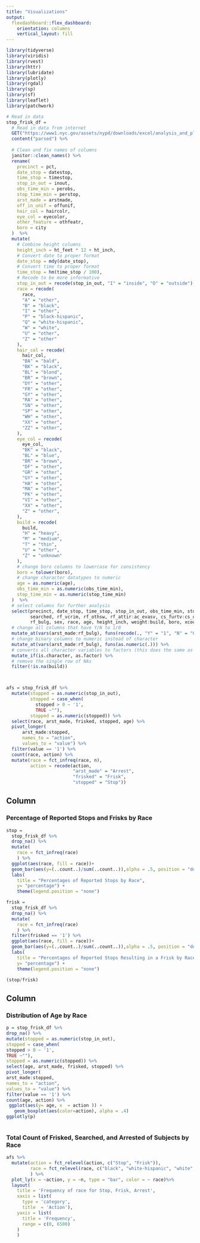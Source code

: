 ```yaml
---
title: "Visualizations"
output: 
  flexdashboard::flex_dashboard:
    orientation: columns
    vertical_layout: fill
---
```


```r
library(tidyverse)
library(viridis)
library(rvest)
library(httr)
library(lubridate)
library(plotly)
library(rgdal)
library(sp)
library(sf)
library(leaflet)
library(patchwork)
```

```r
# Read in data
stop_frisk_df = 
  # Read in data from internet
  GET("https://www1.nyc.gov/assets/nypd/downloads/excel/analysis_and_planning/stop-question-frisk/sqf-2016.csv") %>% 
  content("parsed") %>% 
  
  # Clean and fix names of columns
  janitor::clean_names() %>% 
  rename(
    precinct = pct,
    date_stop = datestop,
    time_stop = timestop,
    stop_in_out = inout,
    obs_time_min = perobs,
    stop_time_min = perstop,
    arst_made = arstmade,
    off_in_unif = offunif,
    hair_col = haircolr,
    eye_col = eyecolor,
    other_feature = othfeatr,
    boro = city
  )  %>% 
  mutate(
    # Combine height columns
    height_inch = ht_feet * 12 + ht_inch,
    # Convert date to proper format
    date_stop = mdy(date_stop),
    # Convert time to proper format
    time_stop = hm(time_stop / 100),
    # Recode to be more informative
    stop_in_out = recode(stop_in_out, "I" = "inside", "O" = "outside"),
    race = recode(
      race, 
      "A" = "other", 
      "B" = "black", 
      "I" = "other",
      "P" = "black-hispanic",
      "Q" = "white-hispanic",
      "W" = "white",
      "U" = "other",
      "Z" = "other"
    ),
    hair_col = recode(
      hair_col,
      "BA" = "bald",
      "BK" = "black",
      "BL" = "blond",
      "BR" = "brown",
      "DY" = "other",
      "FR" = "other",
      "GY" = "other",
      "RA" = "other",
      "SN" = "other",
      "SP" = "other",
      "WH" = "other",
      "XX" = "other",
      "ZZ" = "other",
    ),
    eye_col = recode(
      eye_col,
      "BK" = "black",
      "BL" = "blue",
      "BR" = "brown",
      "DF" = "other",
      "GR" = "other",
      "GY" = "other",
      "HA" = "other",
      "MA" = "other",
      "PK" = "other",
      "VI" = "other",
      "XX" = "other",
      "Z" = "other",      
    ),
    build = recode(
      build,
      "H" = "heavy",
      "M" = "medium",
      "T" = "thin",
      "U" = "other",
      "Z" = "unknown"
    ),
    # change boro columns to lowercase for consistency
    boro = tolower(boro),
    # change character datatypes to numeric
    age = as.numeric(age),
    obs_time_min = as.numeric(obs_time_min),
    stop_time_min = as.numeric(stop_time_min)
  )  %>% 
  # select columns for further analysis
  select(precinct, date_stop, time_stop, stop_in_out, obs_time_min, stop_time_min, arst_made, off_in_unif, frisked, 
         searched, rf_vcrim, rf_othsw, rf_attir:ac_evasv, cs_furtv:cs_other, rf_knowl, sb_hdobj:sb_admis, rf_furt, 
         rf_bulg, sex, race, age, height_inch, weight:build, boro, xcoord, ycoord) %>% 
  # change all columns that have Y/N to 1/0
  mutate_at(vars(arst_made:rf_bulg), funs(recode(., "Y" = "1", "N" = "0"))) %>% 
  # change binary columns to numeric instead of character
  mutate_at(vars(arst_made:rf_bulg), funs(as.numeric(.))) %>% 
  # converts all character variables to factors (this does the same as the for loop)
  mutate_if(is.character, as.factor) %>% 
  # remove the single row of NAs
  filter(!is.na(build))



afs = stop_frisk_df %>% 
  mutate(stopped = as.numeric(stop_in_out),
         stopped = case_when(
           stopped > 0 ~ '1',
           TRUE ~""),
         stopped = as.numeric(stopped)) %>% 
  select(race, arst_made, frisked, stopped, age) %>% 
  pivot_longer(
      arst_made:stopped,
      names_to = "action",
      values_to = "value") %>% 
  filter(value == '1') %>% 
  count(race, action) %>% 
  mutate(race = fct_infreq(race, n),
         action = recode(action,
                         "arst_made" = "Arrest",
                         "frisked" = "Frisk",
                         "stopped" = "Stop"))
```



Column {data-width=500}
-----------------------------------------------------------------------

### Percentage of Reported Stops and Frisks by Race 

```r
stop =
  stop_frisk_df %>% 
  drop_na() %>% 
  mutate(
    race = fct_infreq(race)
    ) %>% 
  ggplot(aes(race, fill = race))+
  geom_bar(aes(y=(..count..)/sum(..count..)),alpha = .5, position = "dodge")+
  labs(
    title = "Percentages of Reported Stops by Race",
    y= "percentage") +
    theme(legend.position = "none")

frisk =
  stop_frisk_df %>% 
  drop_na() %>% 
  mutate(
    race = fct_infreq(race)
    ) %>% 
  filter(frisked == '1') %>% 
  ggplot(aes(race, fill = race))+
  geom_bar(aes(y=(..count..)/sum(..count..)),alpha = .5, position = "dodge")+
  labs(
    title = "Percentages of Reported Stops Resulting in a Frisk by Race",
    y= "percentage") +
    theme(legend.position = "none")

(stop/frisk)
```


Column {data-width=450}
-----------------------------------------------------------------------

### Distribution of Age by Race

```r
p = stop_frisk_df %>% 
drop_na() %>% 
mutate(stopped = as.numeric(stop_in_out),
stopped = case_when(
stopped > 0 ~ '1',
TRUE ~""),
stopped = as.numeric(stopped)) %>% 
select(age, arst_made, frisked, stopped) %>% 
pivot_longer(
arst_made:stopped,
names_to = "action",
values_to = "value") %>% 
filter(value == '1') %>% 
count(age, action) %>% 
 ggplot(aes(y= age, x  = action )) +
   geom_boxplot(aes(color=action), alpha = .4)
ggplotly(p)
  
```

### Total Count of Frisked, Searched, and Arrested of Subjects by Race

```r
afs %>% 
  mutate(action = fct_relevel(action, c("Stop", "Frisk")),
         race = fct_relevel(race, c("black", "white-hispanic", "white", "other"))
         ) %>% 
  plot_ly(x = ~action, y = ~n, type = "bar", color = ~ race)%>% 
  layout(
    title = 'Frequency of race for Stop, Frisk, Arrest',
    xaxis = list(
      type = 'category',
      title  = 'Action'), 
    yaxis = list(
      title = 'Frequency',
      range = c(0, 6500)
    ) 
    )

```

